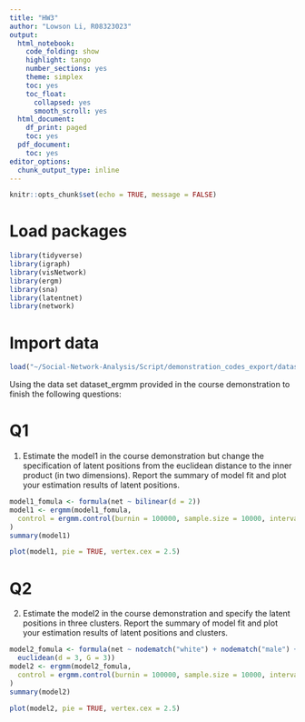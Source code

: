 ```yaml
---
title: "HW3"
author: "Lowson Li, R08323023"
output:
  html_notebook:
    code_folding: show
    highlight: tango
    number_sections: yes
    theme: simplex
    toc: yes
    toc_float:
      collapsed: yes
      smooth_scroll: yes
  html_document:
    df_print: paged
    toc: yes
  pdf_document:
    toc: yes
editor_options:
  chunk_output_type: inline
---
```


```r
knitr::opts_chunk$set(echo = TRUE, message = FALSE)
```

# Load packages
```r
library(tidyverse)
library(igraph)
library(visNetwork)
library(ergm)
library(sna)
library(latentnet)
library(network)
```

# Import data 
```r
load("~/Social-Network-Analysis/Script/demonstration_codes_export/dataset_ergmm.RData")
```

Using the data set dataset_ergmm provided in the course demonstration to finish the following questions:

# Q1

1. Estimate the model1 in the course demonstration but change the specification of latent positions from the euclidean distance to the inner product (in two dimensions). Report the summary of model fit and plot your estimation results of latent positions.

```r
model1_fomula <- formula(net ~ bilinear(d = 2))
model1 <- ergmm(model1_fomula,
  control = ergmm.control(burnin = 100000, sample.size = 10000, interval = 5)
)
summary(model1)
```
```r
plot(model1, pie = TRUE, vertex.cex = 2.5) 
```

# Q2

2. Estimate the model2 in the course demonstration and specify the latent positions in three clusters. Report the summary of model fit and plot your estimation results of latent positions and clusters.

```r
model2_fomula <- formula(net ~ nodematch("white") + nodematch("male") +
  euclidean(d = 3, G = 3))
model2 <- ergmm(model2_fomula,
  control = ergmm.control(burnin = 100000, sample.size = 10000, interval = 5)
)
summary(model2)
```

```r
plot(model2, pie = TRUE, vertex.cex = 2.5) 
```


